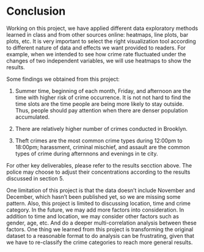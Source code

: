 # Conclusion


Working on this project, we have applied different data exploratory methods learned in class and from other sources online: heatmaps, line plots, bar plots, etc. It is very important to select the right visualization tool according to different nature of data and effects we want provided to readers. For example, when we intended to see how crime rate fluctuated under the changes of two independent variables, we will use heatmaps to show the results.

Some findings we obtained from this project:

1. Summer time, beginning of each month, Friday, and afternoon are the time with higher risk of crime occurrence. It is not not hard to find the time slots are the time people are being more likely to stay outside. Thus, people should pay attention when there are denser population accumulated. 


2. There are relatively higher number of crimes conducted in Brooklyn.

3. Theft crimes are the most common crime types during 12:00pm to 18:00pm; harassment, criminal mischief, and assault are the common types of crime during afternnons and evenings in te city. 


For other key deliverables, please refer to the results secction above. The police may choose to adjust their concentrations according to the results discussed in section 5.

One limitation of this project is that the data doesn't include November and December, which hasn't been published yet, so we are missing some pattern. Also, this project is limited to discussing location, time and crime category. In the future, we may add more factors into consideration. In addition to time and location, we may consider other factors such as gender, age, etc. And do a deeper multi-correlation analysis between these factors. One thing we learned from this project is transforming the original dataset to a reasonable format to do analysis can be frustrating, given that we have to re-classify the crime categories to reach more general results.






